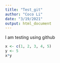 ```yaml
---
title: "Test_git"
author: "Coco Li"
date: "3/19/2021"
output: html_document
---
```


I am testing using github

```r
x <- c(1, 2, 3, 4, 5)
y <- 5
x*y
```

